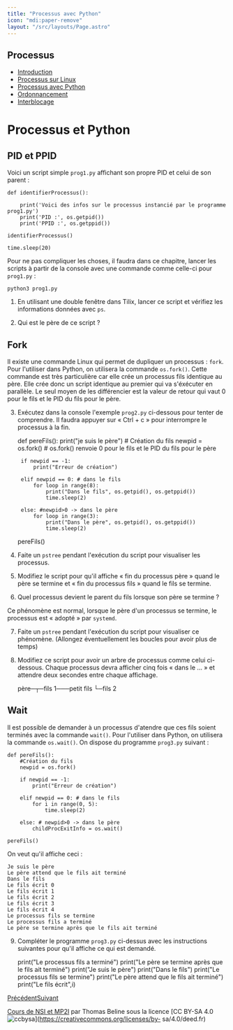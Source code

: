 ```yaml
---
title: "Processus avec Python"
icon: "mdi:paper-remove"
layout: "/src/layouts/Page.astro"
---
```

 
## Processus

  - [Introduction](.)
  - [Processus sur Linux](processus-linux)
  - [Processus avec Python](processus-python)
  - [Ordonnancement](ordonnancement)
  - [Interblocage](interblocage)

# Processus et Python

## PID et PPID

Voici un script simple `prog1.py` affichant son propre PID et celui de son
parent :

    
    
    
    def identifierProcessus():
    
        print('Voici des infos sur le processus instancié par le programme prog1.py')
        print('PID :', os.getpid())
        print('PPID :', os.getppid())
    
    identifierProcessus()
    
    time.sleep(20)

Pour ne pas compliquer les choses, il faudra dans ce chapitre, lancer les
scripts à partir de la console avec une commande comme celle-ci pour
`prog1.py` :

    
    
    python3 prog1.py

1. En utilisant une double fenêtre dans Tilix, lancer ce script et
vérifiez les informations données avec `ps`.

2. Qui est le père de ce script ?

## Fork

Il existe une commande Linux qui permet de dupliquer un processus : `fork`.
Pour l'utiliser dans Python, on utilisera la commande `os.fork()`. Cette
commande est très particulière car elle crée un processus fils identique au
père. Elle crée donc un script identique au premier qui va s'éxécuter en
parallèle. Le seul moyen de les différencier est la valeur de retour qui vaut
0 pour le fils et le PID du fils pour le père.

3. Exécutez dans la console l'exemple `prog2.py` ci-dessous pour tenter de
comprendre. Il faudra appuyer sur « Ctrl + c » pour interrompre le processus à
la fin.

    
    
    
    def pereFils():
        print("je suis le père")
        # Création du fils
        newpid = os.fork()
        # os.fork() renvoie 0 pour le fils et le PID du fils pour le père
    
    	if newpid == -1:
            print("Erreur de création")
    
        elif newpid == 0: # dans le fils
            for loop in range(8):
                print("Dans le fils", os.getpid(), os.getppid())
                time.sleep(2)
    
        else: #newpid>0 -> dans le père
            for loop in range(3):
                print("Dans le père", os.getpid(), os.getppid())
                time.sleep(2)
    
    pereFils()

4. Faite un `pstree` pendant l'exécution du script pour visualiser les
processus.

5. Modifiez le script pour qu'il affiche « fin du processus père » quand
le père se termine et « fin du processus fils » quand le fils se termine.

6. Quel processus devient le parent du fils lorsque son père se termine ?

Ce phénomène est normal, lorsque le père d'un processus se termine, le
processus est « adopté » par `systemd`.

7. Faite un `pstree` pendant l'exécution du script pour visualiser ce
phénomène. (Allongez éventuellement les boucles pour avoir plus de temps)

8. Modifiez ce script pour avoir un arbre de processus comme celui ci-
dessous. Chaque processus devra afficher cinq fois « dans le … » et attendre
deux secondes entre chaque affichage.

    
    
    père─┬─fils 1───petit fils
         └─fils 2

## Wait

Il est possible de demander à un processus d'atendre que ces fils soient
terminés avec la commande `wait()`. Pour l'utiliser dans Python, on utilisera
la commande `os.wait()`. On dispose du programme `prog3.py` suivant :

    
    
    
    def pereFils():
        #Création du fils
        newpid = os.fork()
    
        if newpid == -1:
            print("Erreur de création")
    
        elif newpid == 0: # dans le fils
            for i in range(0, 5):
                time.sleep(2)
    
        else: # newpid>0 -> dans le père
            childProcExitInfo = os.wait()
    
    pereFils()

On veut qu'il affiche ceci :

    
    
    Je suis le père
    Le père attend que le fils ait terminé
    Dans le fils
    Le fils écrit 0
    Le fils écrit 1
    Le fils écrit 2
    Le fils écrit 3
    Le fils écrit 4
    Le processus fils se termine
    Le processus fils a terminé
    Le père se termine après que le fils ait terminé

9. Compléter le programme `prog3.py` ci-dessus avec les instructions
suivantes pour qu'il affiche ce qui est demandé.

    
    
    print("Le processus fils a terminé")
    print("Le père se termine après que le fils ait terminé")
    print("Je suis le père")
    print("Dans le fils")
    print("Le processus fils se termine")
    print("Le père attend que le fils ait terminé")
    print("Le fils écrit",i)

[Précédent](processus-linux)[Suivant](ordonnancement)

[Cours de NSI et MP2I](https://kxs.fr/cours/) par Thomas Beline sous la
licence [CC BY-SA 4.0
![ccbysa](//cours/ccbysa.svg)](https://creativecommons.org/licenses/by-
sa/4.0/deed.fr)

